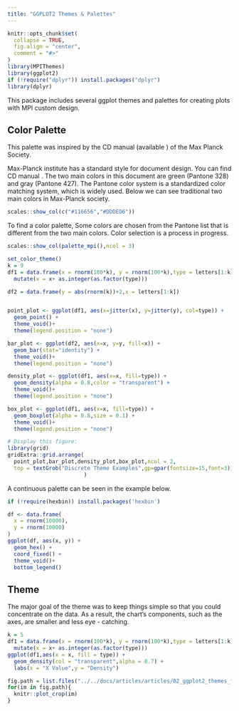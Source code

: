 ```yaml
---
title: "GGPLOT2 Themes & Palettes"
---
```


```r
knitr::opts_chunk$set(
  collapse = TRUE, 
  fig.align = "center",
  comment = "#>"
)
library(MPIThemes)
library(ggplot2)
if (!require("dplyr")) install.packages("dplyr")
library(dplyr)
```


This package includes several ggplot themes and palettes for creating plots with
MPI custom design.

## Color Palette

This palette was inspired by the CD manual (available \href{https://docplayer.org/2328711-Max-planck-institut-das-erscheinungsbild-der-max-planck-gesellschaft-4-ueberarbeitete-auflage.html}{here} )
of the Max Planck Society.

Max-Planck institute has a standard style for document design. You can find CD manual 
\href{https://docplayer.org/2328711-Max-planck-institut-das-erscheinungsbild-der-max-planck-gesellschaft-4-ueberarbeitete-auflage.html}{here}. The two main colors in this document are green (Pantone 328) and gray (Pantone 427).
The Pantone color system is a standardized color matching system, which is widely used. 
Below we can see traditional two main colors in Max-Planck society.

```r
scales::show_col(c("#116656","#DDDED6"))
```

To find a color palette,  Some colors are chosen from the Pantone list that is different from the two main colors.  Color selection is a process in progress.

```r
scales::show_col(palette_mpi(),ncol = 3)
```

```r
set_color_theme()
k = 9
df1 = data.frame(x = rnorm(100*k), y = rnorm(100*k),type = letters[1:k]) %>% 
  mutate(x = x+ as.integer(as.factor(type)))

df2 = data.frame(y = abs(rnorm(k))+2,x = letters[1:k])


point_plot <- ggplot(df1, aes(x=jitter(x), y=jitter(y), col=type)) + 
  geom_point() + 
  theme_void()+
  theme(legend.position = "none")

bar_plot <- ggplot(df2, aes(x=x, y=y, fill=x)) + 
  geom_bar(stat="identity") + 
  theme_void()+
  theme(legend.position = "none")

density_plot <- ggplot(df1, aes(x=x, fill=type)) + 
  geom_density(alpha = 0.8,color = "transparent") +
  theme_void()+
  theme(legend.position = "none")

box_plot <- ggplot(df1, aes(x=x, fill=type)) + 
  geom_boxplot(alpha = 0.8,size = 0.1) +
  theme_void()+
  theme(legend.position = "none")

# Display this figure:
library(grid)
gridExtra::grid.arrange(
  point_plot,bar_plot,density_plot,box_plot,ncol = 2,
  top = textGrob("Discrete Theme Examples",gp=gpar(fontsize=15,font=3))
                        )
```

A continuous palette can be seen in the example below.  

```r
if (!require(hexbin)) install.packages('hexbin')

df <- data.frame(
  x = rnorm(10000),
  y = rnorm(10000)
)
ggplot(df, aes(x, y)) +
  geom_hex() +
  coord_fixed() +
  theme_void()+
  bottom_legend()
```


## Theme

The major goal of the theme was to keep things simple so that you could concentrate on the data. As a result, the chart's components, such as the axes, are smaller and less eye - catching.

```r
k = 5
df1 = data.frame(x = rnorm(100*k), y = rnorm(100*k),type = letters[1:k]) %>% 
  mutate(x = x+ as.integer(as.factor(type)))
ggplot(df1,aes(x = x, fill = type)) + 
  geom_density(col = "transparent",alpha = 0.7) + 
  labs(x = "X Value",y = "Density")
```


```r
fig.path = list.files("../../docs/articles/articles/02_ggplot2_themes_files/figure-html",full.names = T)
for(im in fig.path){
  knitr::plot_crop(im)
}
```


